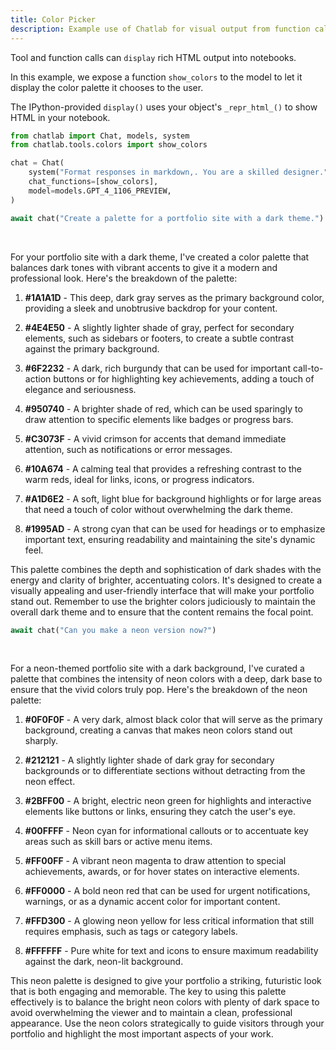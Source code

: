 ```yaml
---
title: Color Picker
description: Example use of Chatlab for visual output from function calls
---
```



Tool and function calls can `display` rich HTML output into notebooks. 

In this example, we expose a function `show_colors` to the model to let it display the color palette it chooses to the user.

The IPython-provided `display()` uses your object's `_repr_html_()` to show HTML in your notebook.

```python cell count=1
from chatlab import Chat, models, system
from chatlab.tools.colors import show_colors

chat = Chat(
    system("Format responses in markdown,. You are a skilled designer."),
    chat_functions=[show_colors],
    model=models.GPT_4_1106_PREVIEW,
)
```

```python cell count=2
await chat("Create a palette for a portfolio site with a dark theme.")
```

<OutputBlock count={2}>
  <ChatFunctionCall
    open
    name="show_colors"
    input={'{\n  {"colors":["#1A1A1D","#4E4E50","#6F2232","#950740","#C3073F","#10A674","#A1D6E2","#1995AD"]}\n}'}
    output="Displayed colors for user and stored as `palettes['palette-b63311ad114c9aca3f933c3d5cfcd7b6d8de202b']`."
  />
<br />
<ColorPalette colors={["#1A1A1D", "#4E4E50", "#6F2232", "#950740", "#C3073F", "#10A674", "#A1D6E2", "#1995AD"]} />


For your portfolio site with a dark theme, I've created a color palette that balances dark tones with vibrant accents to give it a modern and professional look. Here's the breakdown of the palette:

1. **#1A1A1D** - This deep, dark gray serves as the primary background color, providing a sleek and unobtrusive backdrop for your content.

2. **#4E4E50** - A slightly lighter shade of gray, perfect for secondary elements, such as sidebars or footers, to create a subtle contrast against the primary background.

3. **#6F2232** - A dark, rich burgundy that can be used for important call-to-action buttons or for highlighting key achievements, adding a touch of elegance and seriousness.

4. **#950740** - A brighter shade of red, which can be used sparingly to draw attention to specific elements like badges or progress bars.

5. **#C3073F** - A vivid crimson for accents that demand immediate attention, such as notifications or error messages.

6. **#10A674** - A calming teal that provides a refreshing contrast to the warm reds, ideal for links, icons, or progress indicators.

7. **#A1D6E2** - A soft, light blue for background highlights or for large areas that need a touch of color without overwhelming the dark theme.

8. **#1995AD** - A strong cyan that can be used for headings or to emphasize important text, ensuring readability and maintaining the site's dynamic feel.

This palette combines the depth and sophistication of dark shades with the energy and clarity of brighter, accentuating colors. It's designed to create a visually appealing and user-friendly interface that will make your portfolio stand out. Remember to use the brighter colors judiciously to maintain the overall dark theme and to ensure that the content remains the focal point.

</OutputBlock>


```python cell count=3
await chat("Can you make a neon version now?")
```

<OutputBlock count={3}>
  <ChatFunctionCall
    open
    name="show_colors"
    input={'{\n  {"colors":["#0F0F0F","#212121","#2BFF00","#00FFFF","#FF00FF","#FF0000","#FFD300","#FFFFFF"]}\n}'}
    output="Displayed colors for user and stored as `palettes['palette-cc4e5aa4fe6075fe6cca355d3c407a76f5f89e2c']`."
  />
<br />
<ColorPalette colors={["#0F0F0F","#212121","#2BFF00","#00FFFF","#FF00FF","#FF0000","#FFD300","#FFFFFF"]} />

For a neon-themed portfolio site with a dark background, I've curated a palette that combines the intensity of neon colors with a deep, dark base to ensure that the vivid colors truly pop. Here's the breakdown of the neon palette:

1. **#0F0F0F** - A very dark, almost black color that will serve as the primary background, creating a canvas that makes neon colors stand out sharply.

2. **#212121** - A slightly lighter shade of dark gray for secondary backgrounds or to differentiate sections without detracting from the neon effect.

3. **#2BFF00** - A bright, electric neon green for highlights and interactive elements like buttons or links, ensuring they catch the user's eye.

4. **#00FFFF** - Neon cyan for informational callouts or to accentuate key areas such as skill bars or active menu items.

5. **#FF00FF** - A vibrant neon magenta to draw attention to special achievements, awards, or for hover states on interactive elements.

6. **#FF0000** - A bold neon red that can be used for urgent notifications, warnings, or as a dynamic accent color for important content.

7. **#FFD300** - A glowing neon yellow for less critical information that still requires emphasis, such as tags or category labels.

8. **#FFFFFF** - Pure white for text and icons to ensure maximum readability against the dark, neon-lit background.

This neon palette is designed to give your portfolio a striking, futuristic look that is both engaging and memorable. The key to using this palette effectively is to balance the bright neon colors with plenty of dark space to avoid overwhelming the viewer and to maintain a clean, professional appearance. Use the neon colors strategically to guide visitors through your portfolio and highlight the most important aspects of your work.
</OutputBlock>
